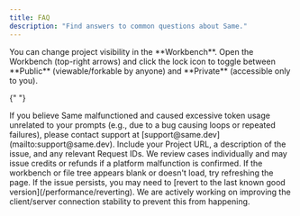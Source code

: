 ```yaml
---
title: FAQ
description: "Find answers to common questions about Same."
---
```


<AccordionGroup>
  <Accordion title="How do I switch my Same project between public and private?">
    You can change project visibility in the **Workbench**. Open the Workbench (top-right arrows) and click the lock icon to toggle between **Public** (viewable/forkable by anyone) and **Private** (accessible only to you).
  </Accordion>

{" "}

  <Accordion title="What is the refund policy if Same wastes tokens?">
    If you believe Same malfunctioned and caused excessive token usage unrelated to your prompts (e.g., due to a bug causing loops or repeated failures), please contact support at [support@same.dev](mailto:support@same.dev). Include your Project URL, a description of the issue, and any relevant Request IDs. We review cases individually and may issue credits or refunds if a platform malfunction is confirmed.
  </Accordion>

  <Accordion title="The workbench/files aren't there or are blank. What should I do?">
    If the workbench or file tree appears blank or doesn't load, try refreshing the page. If the issue persists, you may need to [revert to the last known good version](/performance/reverting). We are actively working on improving the client/server connection stability to prevent this from happening.
  </Accordion>
</AccordionGroup>